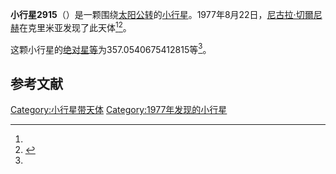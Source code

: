 {{Infobox planet
| bgcolour = #FFFFC0
| name = 2915 Moskvina
| symbol = 
| image = 
| caption = 
| discovery = yes
| discovery_ref = 
| discoverer = [[尼古拉·切爾尼赫|尼古拉·切爾尼赫]]
| discovery_site = [[克里米亚|克里米亚]] 
| discovered = 1977年8月22日
| designations = yes
| mp_name = 
| named_after = 
| alt_names = 1977 QY2/ 1944 QG / 1981 QP1 / 1981 SW5
| mp_category = [[主带小行星|主带小行星]]
| orbit_ref = <ref name="a">[http://ssd.jpl.nasa.gov/sbdb.cgi?sstr=2915 2915 Moskvina] {{Wayback|url=http://ssd.jpl.nasa.gov/sbdb.cgi?sstr=2915 |date=20200820014237 }}，小行星數據庫瀏覽器（JPL Small-Body Database Browser）－[[美国国家航空航天局|美国国家航空航天局]]喷气推进实验室</ref>
| epoch = 2456400.5 (2013年4月18日更新)
| aphelion = {{convert|3.039244394832959|AU|km|3|abbr=on|lk=out}}
| perihelion = {{convert|2.086141711849602|AU|km|3|abbr=on}}
| semimajor = {{convert|2.56269305334128|AU|km|3|abbr=on}}
| eccentricity = 0.185957246
| period = 1498.453651 [[日|日]]<br />4.1[[儒略年|儒略年]]
| avg_speed = 
| inclination = 13.2167970475278
| asc_node = 352.8664117902072
| mean_anomaly = 
| arg_peri = 357.0540675412815
| satellites = 
| physical_characteristics = yes
| dimensions = 
| mass = 
| density = 
| surface_grav = 
| escape_velocity = 
| sidereal_day = 
| axial_tilt = 
| pole_ecliptic_lat = 
| pole_ecliptic_lon = 
| albedo = 
| temperatures= 
| temp_name1 = 
| mean_temp_1 = 
| max_temp_1 = 
| temp_name2 = 
| max_temp_2 = 
| spectral_type = 
| abs_magnitude = 357.0540675412815
}}

'''小行星2915'''（{{lang-en|2915 Moskvina}}）是一颗围绕[[太阳|太阳]][[公转|公转]]的[[小行星|小行星]]。1977年8月22日，[[尼古拉·切爾尼赫|尼古拉·切爾尼赫]]在克里米亚发现了此天体<ref name="a" /><ref>{{cite news|title=小行星列表|url=http://cfa-www.harvard.edu/iau/lists/NumberedMPs.txt|accessdate=2013-07-08|newspaper=哈佛大学|archive-date=2008-05-17|archive-url=https://web.archive.org/web/20080517010638/http://cfa-www.harvard.edu/iau/lists/NumberedMPs.txt|dead-url=no}}</ref>。

这颗小行星的[[绝对星等|绝对星等]]为357.0540675412815等<ref name="a" />。

==参考文献==
{{reflist}}
{{Minor Planet Number|[[小行星2914|小行星2914]]|[[小行星2916|小行星2916]]}}

{{小天体}}

[[Category:小行星带天体|Category:小行星带天体]]
[[Category:1977年发现的小行星|Category:1977年发现的小行星]]

{{asteroid-stub}}
